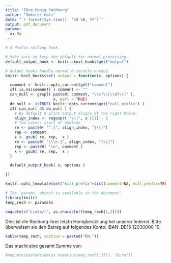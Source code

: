 ```yaml
---
title: "Ihre Honig Rechnung"
author: "Imkerei Holz"
date: "`r format(Sys.time(), '%d %B, %Y')`"
output: pdf_document
params:
  n: NA
---
```


```r
# A Prefix nulling hook.

# Make sure to keep the default for normal processing.
default_output_hook <- knitr::knit_hooks$get("output")

# Output hooks handle normal R console output.
knitr::knit_hooks$set( output = function(x, options) {

  comment <- knitr::opts_current$get("comment")
  if( is.na(comment) ) comment <- ""
  can_null <- grepl( paste0( comment, "\\s*\\[\\d?\\]" ),
                     x, perl = TRUE)
  do_null <- isTRUE( knitr::opts_current$get("null_prefix") )
  if( can_null && do_null ) {
    # By default R print output aligns at the right brace.
    align_index <- regexpr( "\\]", x )[1] - 1
    # Two cases: start or newline
    re <- paste0( "^.{", align_index, "}\\]")
    rep <- comment
    x <- gsub( re, rep,  x )
    re <- paste0( "\\\n.{", align_index, "}\\]")
    rep <- paste0( "\n", comment )
    x <- gsub( re, rep,  x )
  }

  default_output_hook( x, options )

})

knitr::opts_template$set("kill_prefix"=list(comment=NA, null_prefix=TRUE))
```

```r
# The `params` object is available in the document.
library(knitr)
temp_rech <- params$n

```

```r
noquote(c("Liebe/r", as.character(temp_rech[1,2])))
```
Dies ist die Rechung ihrer letztn Honigbestellung bei unserer Imkerei. Bitte überweisen sie den Betrag  auf folgendes Konto: IBAN: DE15 12030000 10.

```r

kable(temp_rech, caption = paste0("RN:"))

```

Das macht eine gesamt Summe von:
```r
#noquote(paste0(sum(as.numeric(temp_rech[,7])), "Euro"))
```